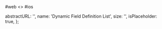 
<RenderTabs>
#web
<>
  <LiveEditorBlock code={code} scope={{ DynamicFieldDefinitionList }} />
  <GeneratePropsTable componentName="DynamicFieldDefinitionList" />
</>
#ios
</RenderTabs>

  abstractURL: '',
  name: 'Dynamic Field Definition List',
  size: '',
  isPlaceholder: true,
};
